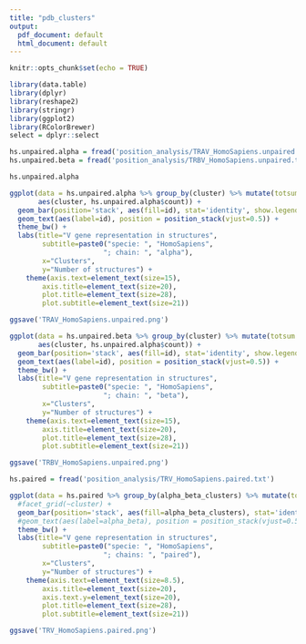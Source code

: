 ```yaml
---
title: "pdb_clusters"
output:
  pdf_document: default
  html_document: default
---
```


```r
knitr::opts_chunk$set(echo = TRUE)
```

```r
library(data.table)
library(dplyr)
library(reshape2)
library(stringr)
library(ggplot2)
library(RColorBrewer)
select = dplyr::select 
```

```r
hs.unpaired.alpha = fread('position_analysis/TRAV_HomoSapiens.unpaired.txt')
hs.unpaired.beta = fread('position_analysis/TRBV_HomoSapiens.unpaired.txt')
```
```r
hs.unpaired.alpha
```

```r
ggplot(data = hs.unpaired.alpha %>% group_by(cluster) %>% mutate(totsum = sum(count)), 
       aes(cluster, hs.unpaired.alpha$count)) + 
  geom_bar(position='stack', aes(fill=id), stat='identity', show.legend = F) +
  geom_text(aes(label=id), position = position_stack(vjust=0.5)) +
  theme_bw() + 
  labs(title="V gene representation in structures",
        subtitle=paste0("specie: ", "HomoSapiens",
                       "; chain: ", "alpha"),
        x="Clusters",
        y="Number of structures") +
    theme(axis.text=element_text(size=15),
        axis.title=element_text(size=20), 
        plot.title=element_text(size=28),
        plot.subtitle=element_text(size=21))

ggsave('TRAV_HomoSapiens.unpaired.png')
```

```r
ggplot(data = hs.unpaired.beta %>% group_by(cluster) %>% mutate(totsum = sum(count)), 
       aes(cluster, hs.unpaired.alpha$count)) + 
  geom_bar(position='stack', aes(fill=id), stat='identity', show.legend = F) +
  geom_text(aes(label=id), position = position_stack(vjust=0.5)) +
  theme_bw() +
  labs(title="V gene representation in structures",
        subtitle=paste0("specie: ", "HomoSapiens",
                       "; chain: ", "beta"),
        x="Clusters",
        y="Number of structures") +
    theme(axis.text=element_text(size=15),
        axis.title=element_text(size=20), 
        plot.title=element_text(size=28),
        plot.subtitle=element_text(size=21))

ggsave('TRBV_HomoSapiens.unpaired.png')
```

```r
hs.paired = fread('position_analysis/TRV_HomoSapiens.paired.txt')
```



```r
ggplot(data = hs.paired %>% group_by(alpha_beta_clusters) %>% mutate(totsum = sum(count)), aes(alpha_beta_clusters, hs.paired$count)) + 
  #facet_grid(~cluster) +
  geom_bar(position='stack', aes(fill=alpha_beta_clusters), stat='identity', show.legend = F) +
  #geom_text(aes(label=alpha_beta), position = position_stack(vjust=0.5)) +
  theme_bw() +
  labs(title="V gene representation in structures",
        subtitle=paste0("specie: ", "HomoSapiens",
                       "; chains: ", "paired"),
        x="Clusters",
        y="Number of structures") +
    theme(axis.text=element_text(size=8.5),
        axis.title=element_text(size=20), 
        axis.text.y=element_text(size=20),
        plot.title=element_text(size=28),
        plot.subtitle=element_text(size=21))

ggsave('TRV_HomoSapiens.paired.png')
```

